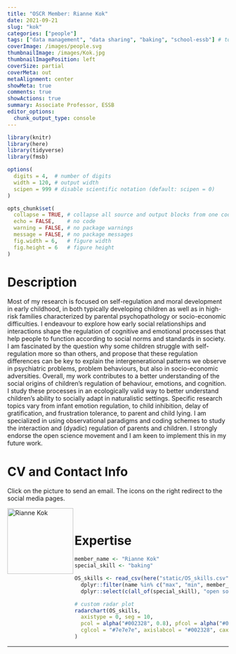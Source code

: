 ```yaml
---
title: "OSCR Member: Rianne Kok"
date: 2021-09-21
slug: "kok"
categories: ["people"]
tags: ["data management", "data sharing", "baking", "school-essb"] # top 3 categories + unique + school
coverImage: /images/people.svg
thumbnailImage: /images/Kok.jpg
thumbnailImagePosition: left
coverSize: partial
coverMeta: out
metaAlignment: center
showMeta: true
comments: true
showActions: true
summary: Associate Professor, ESSB
editor_options: 
  chunk_output_type: console
---
```


```r

library(knitr)
library(here)
library(tidyverse)
library(fmsb)

options(
  digits = 4,  # number of digits
  width = 120, # output width
  scipen = 999 # disable scientific notation (default: scipen = 0)
)

opts_chunk$set(
  collapse = TRUE, # collapse all source and output blocks from one code chunk into a single block
  echo = FALSE,    # no code
  warning = FALSE, # no package warnings
  message = FALSE, # no package messages
  fig.width = 6,   # figure width
  fig.height = 6   # figure height
)

```

# Description

Most of my research is focused on self-regulation and moral development in early childhood, in both typically developing children as well as in high-risk families characterized by parental psychopathology or socio-economic difficulties. I endeavour to explore how early social relationships and interactions shape the regulation of cognitive and emotional processes that help people to function according to social norms and standards in society. I am fascinated by the question why some children struggle with self-regulation more so than others, and propose that these regulation differences can be key to explain the intergenerational patterns we observe in psychiatric problems, problem behaviours, but also in socio-economic adversities. Overall, my work contributes to a better understanding of the social origins of children's regulation of behaviour, emotions, and cognition. I study these processes in an ecologically valid way to better understand children's ability to socially adapt in naturalistic settings. Specific research topics vary from infant emotion regulation, to child inhibition, delay of gratification, and frustration tolerance, to parent and child lying. I am specialized in using observational paradigms and coding schemes to study the interaction and (dyadic) regulation of parents and children. I strongly endorse the open science movement and I am keen to implement this in my future work.

# CV and Contact Info

Click on the picture to send an email. The icons on the right redirect to the social media pages.

<!-- EMAIL -->
<p>
  <a href="mailto:r.kok@essb.eur.nl">
  <img border="0" alt="Rianne Kok" src="/images/Kok.jpg" width="150" height="150" align="left">
  </a>
</p>

<!-- ORCID -->
<p align="center">
  <a href="https://orcid.org/0000-0003-3620-7313" class="ai ai-orcid fa-2x" style="color:#000000;">
  </a>
</p>

<!-- RESEARCHGATE -->
<p align="center">
  <a href="https://www.researchgate.net/profile/Rianne-Kok" class="ai ai-researchgate fa-2x" style="color:#000000;">
  </a>
</p>

<!-- LINKEDIN -->
<p align="center">
  <a href="https://www.linkedin.com/in/riannekok/" class="fa fa-linkedin fa-2x" style="color:#000000;">
  </a>
</p>

<BR>

# Expertise

```r

member_name <- "Rianne Kok"
special_skill <- "baking"

OS_skills <- read_csv(here("static/OS_skills.csv")) %>%
  dplyr::filter(name %in% c("max", "min", member_name)) %>%
  dplyr::select(c(all_of(special_skill), "open source software", "open access", "data management", "reproducible analysis", "data sharing", "preregistration"))

# custom radar plot
radarchart(OS_skills,
  axistype = 0, seg = 10,
  pcol = alpha("#002328", 0.8), pfcol = alpha("#00B969", 0.6), plwd = 4, centerzero = TRUE, # polygon
  cglcol = "#7e7e7e", axislabcol = "#002328", caxislabels = seq(0, 10, 2), cglwd = 0.8 # grid
)

```

***


